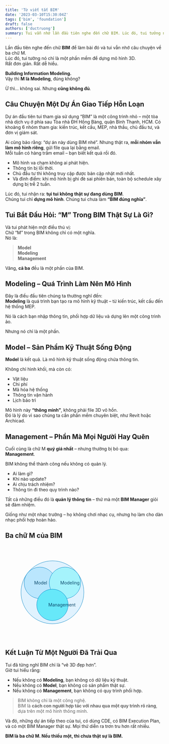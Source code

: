 ```yaml
---
title: 'Từ viết tắt BIM'
date: '2023-03-10T15:30:04Z'
tags: ['bim', 'foundation']
draft: false
authors: ['ductruong']
summary: Tui vẫn nhớ lần đầu tiên nghe đến chữ BIM. Lúc đó, tui tưởng nó chỉ là một phần mềm để dựng mô hình 3D. Rất đơn giản. Rất dễ hiểu.
---
```


Lần đầu tiên nghe đến chữ **BIM** để làm bài đó và tui vẫn nhớ câu chuyện về ba chữ M.  
Lúc đó, tui tưởng nó chỉ là một phần mềm để dựng mô hình 3D.  
Rất đơn giản. Rất dễ hiểu.

**Building Information Modeling.**  
Vậy thì **M là Modeling**, đúng không?

Ừ thì… không sai. Nhưng **cũng không đủ**.

<TOCInline toc={props.toc} exclude="#" />

## Câu Chuyện Một Dự Án Giao Tiếp Hỗn Loạn

Dự án đầu tiên tui tham gia sử dụng “BIM” là một công trình nhỏ – một tòa nhà dịch vụ ở phía sau Tòa nhà ĐH Hồng Bàng, quận Bình Thạnh, HCM. Có khoảng 6 nhóm tham gia: kiến trúc, kết cấu, MEP, nhà thầu, chủ đầu tư, và đơn vị giám sát.

Ai cũng bảo rằng: “dự án này dùng BIM nhé”. Nhưng thật ra, **mỗi nhóm vẫn làm mô hình riêng**, gửi file qua lại bằng email.  
Mỗi tuần có hàng trăm email – bạn biết kết quả rồi đó.

- Mô hình va chạm không ai phát hiện.
- Thông tin bị lỗi thời.
- Chủ đầu tư thì không truy cập được bản cập nhật mới nhất.
- Và đỉnh điểm: khi mô hình bị ghi đè sai phiên bản, toàn bộ schedule xây dựng bị trễ 2 tuần.

Lúc đó, tui nhận ra: **tụi tui không thật sự đang dùng BIM**.  
Chúng tui chỉ **dựng mô hình**. Chúng tui chưa làm **“BIM đúng nghĩa”**.

## Tui Bắt Đầu Hỏi: “M” Trong BIM Thật Sự Là Gì?

Và tui phát hiện một điều thú vị:  
Chữ “M” trong BIM không chỉ có một nghĩa.  
Nó là:

> **Model**  
>  **Modeling**  
>  **Management**

Vâng, **cả ba** đều là một phần của BIM.

## **Modeling – Quá Trình Làm Nên Mô Hình**

Đây là điều đầu tiên chúng ta thường nghĩ đến:  
**Modeling** là quá trình bạn tạo ra mô hình kỹ thuật – từ kiến trúc, kết cấu đến hệ thống MEP.

Nó là cách bạn nhập thông tin, phối hợp dữ liệu và dựng lên một công trình ảo.

Nhưng nó chỉ là một phần.

## **Model – Sản Phẩm Kỹ Thuật Sống Động**

**Model** là kết quả. Là mô hình kỹ thuật sống động chứa thông tin.

Không chỉ hình khối, mà còn có:

- Vật liệu
- Chi phí
- Mã hóa hệ thống
- Thông tin vận hành
- Lịch bảo trì

Mô hình này **“thông minh”**, không phải file 3D vô hồn.  
Đó là lý do vì sao chúng ta cần phần mềm chuyên biệt, như Revit hoặc Archicad.

## **Management – Phần Mà Mọi Người Hay Quên**

Cuối cùng là chữ M **quý giá nhất** – nhưng thường bị bỏ qua:  
**Management**.

BIM không thể thành công nếu không có quản lý.

- Ai làm gì?
- Khi nào update?
- Ai chịu trách nhiệm?
- Thông tin đi theo quy trình nào?

Tất cả những điều đó là **quản lý thông tin** – thứ mà một **BIM Manager** giỏi sẽ đảm nhiệm.

Giống như một nhạc trưởng – họ không chơi nhạc cụ, nhưng họ làm cho dàn nhạc phối hợp hoàn hảo.

## Ba chữ M của BIM

<div style={{ textAlign: 'center', marginTop: '2rem', marginBottom: '2rem' }}>
  <svg width="300" height="300" viewBox="0 0 300 300">
    <circle cx="150" cy="150" r="100" fill="#e0f2fe" stroke="#0284c7" strokeWidth="3" />
    <circle cx="110" cy="120" r="50" fill="#bae6fd" stroke="#0284c7" strokeWidth="2" />
    <circle cx="190" cy="120" r="50" fill="#a5f3fc" stroke="#0284c7" strokeWidth="2" />
    <circle cx="150" cy="190" r="50" fill="#67e8f9" stroke="#0284c7" strokeWidth="2" />
    <text x="92" y="125" fontSize="12" fill="#0c4a6e">
      Model
    </text>
    <text x="175" y="125" fontSize="12" fill="#0c4a6e">
      Modeling
    </text>
    <text x="137" y="195" fontSize="12" fill="#0c4a6e">
      Management
    </text>
  </svg>
</div>

## Kết Luận Từ Một Người Đã Trải Qua

Tui đã từng nghĩ BIM chỉ là “vẽ 3D đẹp hơn”.  
Giờ tui hiểu rằng:

- Nếu không có **Modeling**, bạn không có dữ liệu kỹ thuật.
- Nếu không có **Model**, bạn không có sản phẩm thật sự.
- Nếu không có **Management**, bạn không có quy trình phối hợp.

> BIM không chỉ là một công nghệ.  
> BIM là **cách con người hợp tác với nhau qua một quy trình rõ ràng**, dựa trên một mô hình thông minh.

Và đó, những dự án tiếp theo của tui, có dùng CDE, có BIM Execution Plan, và có một BIM Manager thật sự. Mọi thứ diễn ra trơn tru hơn rất nhiều.

**BIM là ba chữ M. Nếu thiếu một, thì chưa thật sự là BIM.**
